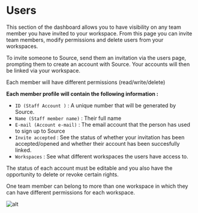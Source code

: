 # Users

This section of the dashboard allows you to have visibility on any team member you have invited to your workspace. From this page you can invite team members, modify permissions and delete users from your workspaces. 

To invite someone to Source, send them an invitation via the users page, prompting them to create an account with Source. Your accounts will then be linked via your workspace. 

Each member will have different permissions (read/write/delete)

**Each member profile will contain the following information :** 

- `ID (Staff Account )` : A unique number that will be generated by Source.
- `Name (Staff member name)` : Their full name
- `E-mail (Account e-mail)` : The email account that the person has used to sign up to Source
- `Invite accepted` : See the status of whether your invitation has been accepted/opened and whether their account has been succesfully linked.
- `Workspaces` : See what different workspaces the users have access to.

The status of each account must be editable and you also have the opportunity to delete or revoke certain rights. 

One team member can belong to more than one workspace in which they can have different permissions for each workspace.

![alt](/users.png)